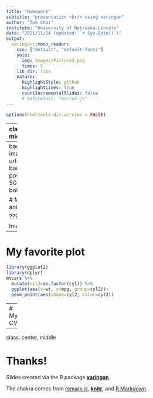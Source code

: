 ---
title: "Homework"
subtitle: "presentation <br/> using xaringan"
author: "Tom Choi"
institute: "University of Nebraska-Lincoln"
date: "2021/11/14 (updated: `r Sys.Date()`)"
output:
  xaringan::moon_reader:
    css: ["default", "default-fonts"]
    yolo: 
      img: images/Picture2.png
      times: 5
    lib_dir: libs
    nature:
      highlightStyle: github
      highlightLines: true
      countIncrementalSlides: false
      # beforeInit: "macros.js"
---

```{r setup, include=FALSE}
options(htmltools.dir.version = FALSE)
```


---
class: inverse, middle

# Introducing myself

.pull-left[
- Dongho (Tom) Choi

- Doctoral Student in Educational (Expected 2023)

- Born on Sep. 15th, 1991.

- Grew up in Wonju, Gang-won Province, South Korea.

- https://github.com/tomchoi91
]

.pull-right[
.center[
<!-- <img src="images/Picture2.png"  width = "70%" align="right"> -->
```{r, out.width="60%", echo=FALSE}
knitr::include_graphics("images/Picture2.png")
# ?knitr::include_graphics
```
]
]
---
background-image: url(images/cat.jpg)
background-position: 50% 50%
class: center, bottom, inverse

# My favorite animal


???

Image credit: [blog](https://www.google.com/url?sa=i&url=https%3A%2F%2Fbrunch.co.kr%2F%40esonatural%2F1&psig=AOvVaw05hsuoN_Pw-TUVRUYN5V49&ust=1637872968062000&source=images&cd=vfe&ved=0CAsQjRxqFwoTCJD_1bbusfQCFQAAAAAdAAAAABBt)
---
# My favorite plot

```{r echo = F, message = F, warning = F, fig.width = 10}
library(ggplot2)
library(dplyr)
mtcars %>%
  mutate(cyl2=as.factor(cyl)) %>%
  ggplot(aes(x=wt, y=mpg, group=cyl2))+
  geom_point(aes(shape=cyl2, color=cyl2))
```
---
# My CV

---

class: center, middle

# Thanks!

Slides created via the R package [**xaringan**](https://github.com/yihui/xaringan).

The chakra comes from [remark.js](https://remarkjs.com), [**knitr**](https://yihui.org/knitr/), and [R Markdown](https://rmarkdown.rstudio.com).
